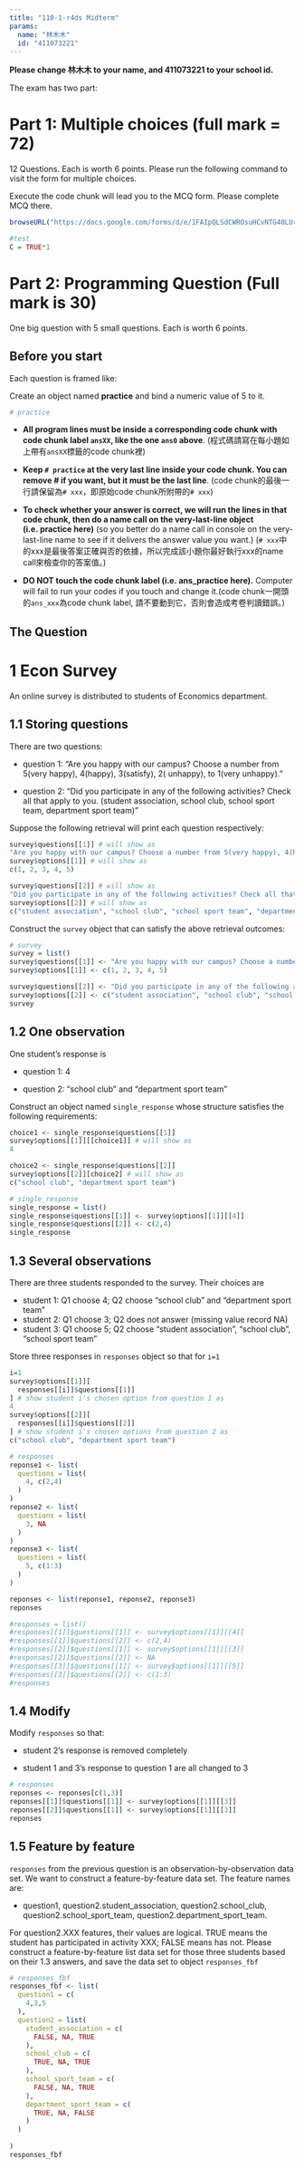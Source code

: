 ```yaml
---
title: "110-1-r4ds Midterm"
params:
  name: "林木木"
  id: "411073221"
---
```



**Please change 林木木 to your name, and 411073221 to your school id.**

The exam has two part:

# Part 1: Multiple choices (full mark = 72)
12 Questions. Each is worth 6 points. Please run the following command to visit the form for multiple choices.  

Execute the code chunk will lead you to the MCQ form. Please complete MCQ there.    
```r
browseURL("https://docs.google.com/forms/d/e/1FAIpQLSdCWROsuHCvNTG40LUrfQRMfZwrmJe59zStV642KiDtrFW47A/viewform?usp=sf_link")
```  

```r
#test
C = TRUE*1
```

     
# Part 2: Programming Question (Full mark is 30)
One big question with 5 small questions. Each is worth 6 points. 

## Before you start

Each question is framed like:

Create an object named **practice** and bind a numeric value of 5 to it.
```r
# practice
```

  * **All program lines must be inside a corresponding code chunk with code chunk label `ansXX`, like the one `ans0` above**. (程式碼請寫在每小題如上帶有`ansXX`標籤的code chunk裡)
  
  * **Keep `# practice` at the very last line inside your code chunk. You can remove # if you want, but it must be the last line**. (code chunk的最後一行請保留為`# xxx`，即原始code chunk所附帶的`# xxx`)
  
  * **To check whether your answer is correct, we will run the lines in that code chunk, then do a name call on the very-last-line object (i.e. practice here)** (so you better do a name call in console on the very-last-line name to see if it delivers the answer value you want.) (`# xxx`中的xxx是最後答案正確與否的依據，所以完成該小題你最好執行xxx的name call來檢查你的答案值。)
  
  * **DO NOT touch the code chunk label (i.e. ans_practice here).** Computer will fail to run your codes if you touch and change it.(code chunk一開頭的`ans_xxx`為code chunk label, 請不要動到它，否則會造成考卷判讀錯誤。)

## The Question

# 1 Econ Survey

An online survey is distributed to students of Economics department. 

## 1.1 Storing questions

There are two questions:

  * question 1: "Are you happy with our campus? Choose a number from 5(very happy), 4(happy), 3(satisfy), 2( unhappy), to 1(very unhappy)." 
  
  * question 2: "Did you participate in any of the following activities? Check all that apply to you. (student association, school club, school sport team, department sport team)"

Suppose the following retrieval will print each question respectively: 
```r
survey$questions[[1]] # will show as
"Are you happy with our campus? Choose a number from 5(very happy), 4(happy), 3(satisfy), 2( unhappy), to 1(very unhappy)."
survey$options[[1]] # will show as
c(1, 2, 3, 4, 5)

survey$questions[[2]] # will show as
"Did you participate in any of the following activities? Check all that apply to you. (student association, school club, school sport team, department sport team)"
survey$options[[2]] # will show as
c("student association", "school club", "school sport team", "department sport team")
```

Construct the `survey` object that can satisfy the above retrieval outcomes:
```r
# survey
survey = list()
survey$questions[[1]] <- "Are you happy with our campus? Choose a number from 5(very happy), 4(happy), 3(satisfy), 2( unhappy), to 1(very unhappy)."
survey$options[[1]] <- c(1, 2, 3, 4, 5)

survey$questions[[2]] <- "Did you participate in any of the following activities? Check all that apply to you. (student association, school club, school sport team, department sport team)"
survey$options[[2]] <- c("student association", "school club", "school sport team", "department sport team")
survey
```

## 1.2 One observation

One student's response is

  * question 1: 4
  
  * question 2: "school club" and "department sport team"

Construct an object named `single_response` whose structure satisfies the following requirements:  
```r
choice1 <- single_response$questions[[1]]
survey$options[[1]][[choice1]] # will show as
4

choice2 <- single_response$questions[[2]]
survey$options[[2]][choice2] # will show as 
c("school club", "department sport team")
```


```r
# single_response
single_response = list()
single_response$questions[[1]] <- survey$options[[1]][[4]]
single_response$questions[[2]] <- c(2,4)
single_response
```

## 1.3 Several observations

There are three students responded to the survey. Their choices are

  * student 1: Q1 choose 4; Q2 choose "school club" and "department sport team"  
  * student 2: Q1 choose 3; Q2 does not answer (missing value record NA)
  * student 3: Q1 choose 5; Q2 choose "student association", "school club", "school sport team"

Store three responses in `responses` object so that for `i=1`
```r
i=1
survey$options[[1]][
  responses[[i]]$questions[[1]]
] # show student i's chosen option from question 1 as
4
survey$options[[2]][
  responses[[i]]$questions[[2]]
] # show student i's chosen options from question 2 as
c("school club", "department sport team")
```

```r
# responses
reponse1 <- list(
  questions = list(
    4, c(2,4)
  )
)
reponse2 <- list(
  questions = list(
    3, NA
  )
)
reponse3 <- list(
  questions = list(
    5, c(1:3)
  )
)

reponses <- list(reponse1, reponse2, reponse3)
reponses

#responses = list()
#responses[[1]]$questions[[1]] <- survey$options[[1]][[4]]
#responses[[1]]$questions[[2]] <- c(2,4)
#responses[[2]]$questions[[1]] <- survey$options[[1]][[3]]
#responses[[2]]$questions[[2]] <- NA
#responses[[3]]$questions[[1]] <- survey$options[[1]][[5]]
#responses[[3]]$questions[[2]] <- c(1:3)
#responses
```

## 1.4 Modify 

Modify `responses` so that:

  * student 2's response is removed completely

  * student 1 and 3's response to question 1 are all changed to 3

```r
# responses
reponses <- reponses[c(1,3)]
reponses[[1]]$questions[[1]] <- survey$options[[1]][[3]]
reponses[[2]]$questions[[1]] <- survey$options[[1]][[3]]
reponses
```

## 1.5 Feature by feature
`responses` from the previous question is an observation-by-observation data set. We want to construct a feature-by-feature data set. The feature names are:

  * question1, question2.student_association, question2.school_club, question2.school_sport_team, question2.department_sport_team.

For question2.XXX features, their values are logical. TRUE means the student has participated in activity XXX; FALSE means has not. Please construct a feature-by-feature list data set for those three students based on their 1.3 answers, and save the data set to object `responses_fbf`

```r
# responses_fbf
responses_fbf <- list(
  question1 = c(
    4,3,5
  ), 
  question2 = list(
    student_association = c(
      FALSE, NA, TRUE
    ), 
    school_club = c(
      TRUE, NA, TRUE
    ), 
    school_sport_team = c(
      FALSE, NA, TRUE
    ), 
    department_sport_team = c(
      TRUE, NA, FALSE
    )
  )
  
)
responses_fbf
```



